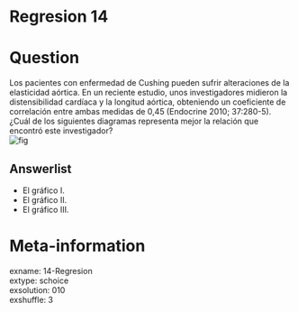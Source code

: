 # Regresion 14

Question
========

Los pacientes con enfermedad de Cushing pueden sufrir alteraciones de la elasticidad aórtica. En un reciente estudio, unos investigadores midieron la distensibilidad cardíaca y la longitud aórtica, obteniendo un coeficiente de correlación entre ambas medidas de 0,45 (Endocrine 2010; 37:280-5).  
¿Cuál de los siguientes diagramas representa mejor la relación que encontró este investigador?  
![fig](grafpp2_13.png)

Answerlist
----------
* El gráfico I.  
* El gráfico II.  
* El gráfico III.  


Meta-information
================
exname: 14-Regresion  
extype: schoice  
exsolution: 010  
exshuffle: 3  

